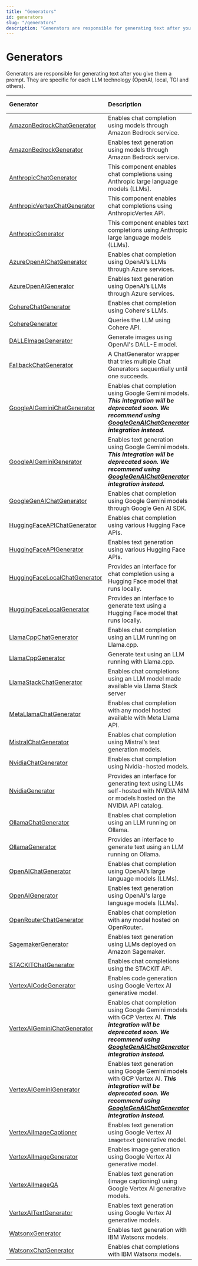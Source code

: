 ```yaml
---
title: "Generators"
id: generators
slug: "/generators"
description: "Generators are responsible for generating text after you give them a prompt. They are specific for each LLM technology (OpenAI, local, TGI and others)."
---
```


# Generators

Generators are responsible for generating text after you give them a prompt. They are specific for each LLM technology (OpenAI, local, TGI and others).

| Generator                                                            | Description                                                                                                                                                                                                              | Streaming Support |
| :------------------------------------------------------------------- | :----------------------------------------------------------------------------------------------------------------------------------------------------------------------------------------------------------------------- | :---------------- |
| [AmazonBedrockChatGenerator](generators/amazonbedrockchatgenerator.mdx)       | Enables chat completion using models through Amazon Bedrock service.                                                                                                                                                     | ✅                 |
| [AmazonBedrockGenerator](generators/amazonbedrockgenerator.mdx)               | Enables text generation using models through Amazon Bedrock service.                                                                                                                                                     | ✅                 |
| [AnthropicChatGenerator](generators/anthropicchatgenerator.mdx)                 | This component enables chat completions using Anthropic large language models (LLMs).                                                                                                                                    | ✅                 |
| [AnthropicVertexChatGenerator](generators/anthropicvertexchatgenerator.mdx)     | This component enables chat completions using AnthropicVertex API.                                                                                                                                                       | ✅                 |
| [AnthropicGenerator](generators/anthropicgenerator.mdx)                         | This component enables text completions using Anthropic large language models (LLMs).                                                                                                                                    | ✅                 |
| [AzureOpenAIChatGenerator](generators/azureopenaichatgenerator.mdx)           | Enables chat completion using OpenAI’s LLMs through Azure services.                                                                                                                                                      | ✅                 |
| [AzureOpenAIGenerator](generators/azureopenaigenerator.mdx)                   | Enables text generation using OpenAI’s LLMs through Azure services.                                                                                                                                                      | ✅                 |
| [CohereChatGenerator](generators/coherechatgenerator.mdx)                     | Enables chat completion using Cohere's LLMs.                                                                                                                                                                             | ✅                 |
| [CohereGenerator](generators/coheregenerator.mdx)                             | Queries the LLM using Cohere API.                                                                                                                                                                                        | ✅                 |
| [DALLEImageGenerator](generators/dalleimagegenerator.mdx)                       | Generate images using OpenAI's DALL-E model.                                                                                                                                                                             | ❌                 |
| [FallbackChatGenerator](generators/fallbackchatgenerator.mdx)                   | A ChatGenerator wrapper that tries multiple Chat Generators sequentially until one succeeds.                                                                                                                             | ✅                 |
| [GoogleAIGeminiChatGenerator](generators/googleaigeminichatgenerator.mdx)     | Enables chat completion using Google Gemini models. **_This integration will be deprecated soon. We recommend using [GoogleGenAIChatGenerator](generators/googlegenaichatgenerator.mdx) integration instead._**                     | ✅                 |
| [GoogleAIGeminiGenerator](generators/googleaigeminigenerator.mdx)             | Enables text generation using Google Gemini models. **_This integration will be deprecated soon. We recommend using [GoogleGenAIChatGenerator](generators/googlegenaichatgenerator.mdx)  integration instead._**                    | ✅                 |
| [GoogleGenAIChatGenerator](generators/googlegenaichatgenerator.mdx)             | Enables chat completion using Google Gemini models through Google Gen AI SDK.                                                                                                                                            | ✅                 |
| [HuggingFaceAPIChatGenerator](generators/huggingfaceapichatgenerator.mdx)     | Enables chat completion using various Hugging Face APIs.                                                                                                                                                                 | ✅                 |
| [HuggingFaceAPIGenerator](generators/huggingfaceapigenerator.mdx)             | Enables text generation using various Hugging Face APIs.                                                                                                                                                                 | ✅                 |
| [HuggingFaceLocalChatGenerator](generators/huggingfacelocalchatgenerator.mdx) | Provides an interface for chat completion using a Hugging Face model that runs locally.                                                                                                                                  | ✅                 |
| [HuggingFaceLocalGenerator](generators/huggingfacelocalgenerator.mdx)         | Provides an interface to generate text using a Hugging Face model that runs locally.                                                                                                                                     | ✅                 |
| [LlamaCppChatGenerator](generators/llamacppchatgenerator.mdx)                   | Enables chat completion using an LLM running on Llama.cpp.                                                                                                                                                               | ❌                 |
| [LlamaCppGenerator](generators/llamacppgenerator.mdx)                         | Generate text using an LLM running with Llama.cpp.                                                                                                                                                                       | ❌                 |
| [LlamaStackChatGenerator](generators/llamastackchatgenerator.mdx)         | Enables chat completions using an LLM model made available via Llama Stack server                                                                                                                                        | ✅                 |
| [MetaLlamaChatGenerator](generators/metallamachatgenerator.mdx)                 | Enables chat completion with any model hosted available with Meta Llama API.                                                                                                                                             | ✅                 |
| [MistralChatGenerator](generators/mistralchatgenerator.mdx)                   | Enables chat completion using Mistral’s text generation models.                                                                                                                                                          | ✅                 |
| [NvidiaChatGenerator](generators/nvidiachatgenerator.mdx)                       | Enables chat completion using Nvidia-hosted models.                                                                                                                                                                      | ✅                 |
| [NvidiaGenerator](generators/nvidiagenerator.mdx)                             | Provides an interface for generating text using LLMs self-hosted with NVIDIA NIM or models hosted on the NVIDIA API catalog.                                                                                             | ❌                 |
| [OllamaChatGenerator](generators/ollamachatgenerator.mdx)                     | Enables chat completion using an LLM running on Ollama.                                                                                                                                                                  | ✅                 |
| [OllamaGenerator](generators/ollamagenerator.mdx)                             | Provides an interface to generate text using an LLM running on Ollama.                                                                                                                                                   | ✅                 |
| [OpenAIChatGenerator](generators/openaichatgenerator.mdx)                     | Enables chat completion using OpenAI’s large language models (LLMs).                                                                                                                                                     | ✅                 |
| [OpenAIGenerator](generators/openaigenerator.mdx)                             | Enables text generation using OpenAI's large language models (LLMs).                                                                                                                                                     | ✅                 |
| [OpenRouterChatGenerator](generators/openrouterchatgenerator.mdx)               | Enables chat completion with any model hosted on OpenRouter.                                                                                                                                                             | ✅                 |
| [SagemakerGenerator](generators/SagemakerGenerator.mdx)                       | Enables text generation using LLMs deployed on Amazon Sagemaker.                                                                                                                                                         | ❌                 |
| [STACKITChatGenerator](generators/stackitchatgenerator.mdx)                     | Enables chat completions using the STACKIT API.                                                                                                                                                                          | ✅                 |
| [VertexAICodeGenerator](generators/vertexaicodegenerator.mdx)                 | Enables code generation using Google Vertex AI generative model.                                                                                                                                                         | ❌                 |
| [VertexAIGeminiChatGenerator](generators/vertexaigeminichatgenerator.mdx)     | Enables chat completion using Google Gemini models with GCP Vertex AI. **_This integration will be deprecated soon. We recommend using [GoogleGenAIChatGenerator](generators/googlegenaichatgenerator.mdx)  integration instead._** | ✅                 |
| [VertexAIGeminiGenerator](generators/vertexaigeminigenerator.mdx)             | Enables text generation using Google Gemini models with GCP Vertex AI. **_This integration will be deprecated soon. We recommend using [GoogleGenAIChatGenerator](generators/googlegenaichatgenerator.mdx)  integration instead._** | ✅                 |
| [VertexAIImageCaptioner](generators/vertexaiimagecaptioner.mdx)               | Enables text generation using Google Vertex AI `imagetext` generative model.                                                                                                                                             | ❌                 |
| [VertexAIImageGenerator](generators/vertexaiimagegenerator.mdx)               | Enables image generation using Google Vertex AI generative model.                                                                                                                                                        | ❌                 |
| [VertexAIImageQA](generators/vertexaiimageqa.mdx)                             | Enables text generation (image captioning) using Google Vertex AI generative models.                                                                                                                                     | ❌                 |
| [VertexAITextGenerator](generators/vertexaitextgenerator.mdx)                 | Enables text generation using Google Vertex AI generative models.                                                                                                                                                        | ❌                 |
| [WatsonxGenerator](generators/watsonxgenerator.mdx)                             | Enables text generation with IBM Watsonx models.                                                                                                                                                                         | ✅                 |
| [WatsonxChatGenerator](generators/watsonxchatgenerator.mdx)                     | Enables chat completions with IBM Watsonx models.                                                                                                                                                                        | ✅                 |
